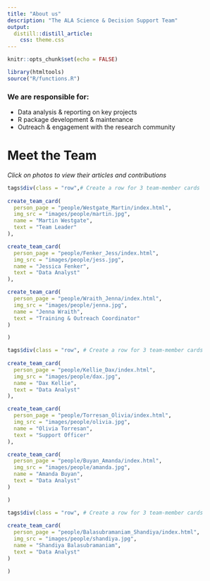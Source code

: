 ```yaml
---
title: "About us"
description: "The ALA Science & Decision Support Team"
output: 
  distill::distill_article:
    css: theme.css
---
```



```r
knitr::opts_chunk$set(echo = FALSE)
```

```r
library(htmltools)
source("R/functions.R")
```


### We are responsible for:  

- Data analysis & reporting on key projects
- R package development & maintenance
- Outreach & engagement with the research community



# Meet the Team

*Click on photos to view their articles and contributions*
```r
tags$div(class = "row",# Create a row for 3 team-member cards
         
create_team_card(
  person_page = "people/Westgate_Martin/index.html",
  img_src = "images/people/martin.jpg",
  name = "Martin Westgate",
  text = "Team Leader"
),

create_team_card(
  person_page = "people/Fenker_Jess/index.html",
  img_src = "images/people/jess.jpg",
  name = "Jessica Fenker",
  text = "Data Analyst"
),

create_team_card(
  person_page = "people/Wraith_Jenna/index.html",
  img_src = "images/people/jenna.jpg",
  name = "Jenna Wraith",
  text = "Training & Outreach Coordinator"
)

)

tags$div(class = "row", # Create a row for 3 team-member cards
         
create_team_card(
  person_page = "people/Kellie_Dax/index.html",
  img_src = "images/people/dax.jpg",
  name = "Dax Kellie",
  text = "Data Analyst"
),

create_team_card(
  person_page = "people/Torresan_Olivia/index.html",
  img_src = "images/people/olivia.jpg",
  name = "Olivia Torresan",
  text = "Support Officer"
),

create_team_card(
  person_page = "people/Buyan_Amanda/index.html",
  img_src = "images/people/amanda.jpg",
  name = "Amanda Buyan",
  text = "Data Analyst"
)

)

tags$div(class = "row", # Create a row for 3 team-member cards
         
create_team_card(
  person_page = "people/Balasubramaniam_Shandiya/index.html",
  img_src = "images/people/shandiya.jpg",
  name = "Shandiya Balasubramaniam",
  text = "Data Analyst"
)

)
```

